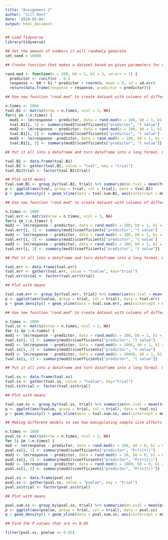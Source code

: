 ```yaml
---
title: "Assignment 2"
author: "Jill Hunt"
date: '2018-03-04'
output: html_document
---
```


```r

## Load Tidyverse
library(tidyverse) 

```

```r

## Set the amount of numbers it will randomly generate
set.seed = 10000

```

```r

## Create function that makes a dataset based on given parameters for n, b0, b1 and sd.err

rand.mod <- function(n = 200, b0 = 2, b1 = 3, sd.err = 1) {
  predictor <- runif(n) - 0.5
  response <- b0 + b1 * predictor + rnorm(n, mean = 0, sd = sd.err)
  return(data.frame(response = response, predictor = predictor))}

```

```r

## Use new function "rand.mod" to create dataset with columns of different B1 manipulations. Summary() function narrows down the results to show only the tvalue of the predictor.

n.times <- 1000
tval.B1 <- matrix(nrow = n.times, ncol = 3, NA)
for(i in 1:n.times) {
  mod1 <- lm(response ~ predictor, data = rand.mod(n = 100, b0 = 1, b1 = 0.5, sd.err = 2))
  tval.B1[i, 1] <- summary(mod1)$coefficients["predictor", "t value"]
  mod2 <- lm(response ~ predictor, data = rand.mod(n = 100, b0 = 1, b1 = 2, sd.err = 2))
  tval.B1[i, 2] <- summary(mod2)$coefficients["predictor", "t value"]
  mod3 <- lm(response ~predictor, data = rand.mod(n = 100, b0 = 1, b1 = 3, sd.err = 2))
  tval.B1[i, 3] <- summary(mod3)$coefficients["predictor", "t value"]}

```

```r

## Put it all into a dataframe and turn dataframe into a long format. Check to make sure "trial" column is factors not intergers

tval.B1 <- data.frame(tval.B1)
tval.B1 <- gather(tval.B1, value = "tval", key = "trial")
tval.B1$trial <- factor(tval.B1$trial)

```

```r

## Plot with means
tval.sum.B1 <- group_by(tval.B1, trial) %>% summarize(mn.tval = mean(tval))
p <- ggplot(aes(tval, group = trial, col = trial), data = tval.B1)
p + geom_density() + geom_vline(data = tval.sum.B1, aes(xintercept = mn.tval, col = trial))

```

```r

## Use new function "rand.mod" to create dataset with columns of different error manipulations. Summary() function narrows down the results to show only the tvalue of the predictor.

n.times <- 1000
tval.err <- matrix(nrow = n.times, ncol = 3, NA)
for(i in 1:n.times) {
mod1 <- lm(response ~ predictor, data = rand.mod(n = 100, b0 = 1, b1 = 1, sd.err = 0.5))
tval.err[i, 1] <- summary(mod1)$coefficients["predictor", "t value"]
mod2 <- lm(response ~ predictor, data = rand.mod(n = 100, b0 = 1, b1 = 1, sd.err = 1))
tval.err[i, 2] <- summary(mod2)$coefficients["predictor", "t value"]
mod3 <- lm(response ~ predictor, data = rand.mod(n = 100, b0 = 1, b1 = 1, sd.err = 2))
tval.err[i, 3] <- summary(mod3)$coefficients["predictor", "t value"]}

```

```r

## Put it all into a dataframe and turn dataframe into a long format. Check to make sure "trial" column is factors not intergers

tval.err <- data.frame(tval.err)
tval.err <- gather(tval.err, value = "tvalue", key="trial")
tval.err$trial <- factor(tval.err$trial)

```

```r

## Plot with means

tval.sum.err <- group_by(tval.err, trial) %>% summarize(mn.tval = mean(tvalue))
p <- ggplot(aes(tvalue, group = trial, col = trial), data = tval.err)
p + geom_density() + geom_vline(data = tval.sum.err, aes(xintercept = mn.tval, col = trial))

```

```r

## Use new function "rand.mod" to create dataset with columns of different sample size manipulations. 

n.times <- 1000
tval.ss <- matrix(nrow = n.times, ncol = 3, NA)
for (i in 1:n.times) {
mod1 <- lm(response ~ predictor, data = rand.mod(n = 100, b0 = 1, b1 = 1, sd.err = 1))
tval.ss[i, 1] <- summary(mod1)$coefficients["predictor", "t value"]
mod2 <- lm(response ~ predictor, data = rand.mod(n = 1000, b0 = 1, b1 = 1, sd.err = 1))
tval.ss[i, 2] <- summary(mod2)$coefficients["predictor", "t value"]
mod3 <- lm(response ~ predictor, data = rand.mod(n = 10000, b0 = 1, b1 = 1, sd.err = 1))
tval.ss[i, 3] <- summary(mod3)$coefficients["predictor", "t value"]}

```

```r

## Put it all into a dataframe and turn dataframe into a long format. Check to make sure "trial" column is factors not intergers

tval.ss <- data.frame(tval.ss)
tval.ss <- gather(tval.ss, value = "tvalue", key="trial")
tval.ss$trial <- factor(tval.ss$trial)

```

```r

## Plot with means

tval.sum.ss <- group_by(tval.ss, trial) %>% summarize(mn.tval = mean(tvalue))
p <- ggplot(aes(tvalue, group = trial, col = trial), data = tval.ss)
p + geom_density() + geom_vline(data = tval.sum.ss, aes(xintercept = mn.tval, col = trial))

```

```r

## Making different models to see how manipulating sample size affects the pvalue

n.times <- 1000
pval.ss <- matrix(nrow = n.times, ncol = 3, NA)
for (i in 1:n.times) {
mod <- lm(response ~ predictor, data = rand.mod(n = 100, b0 = 0, b1 = 0, sd.err = 3))
pval.ss[i, 1] <- summary(mod)$coefficients["predictor", "Pr(>|t|)"]
mod1 <- lm(response ~ predictor, data = rand.mod(n = 10, b0 = 0, b1 = 0, sd.err = 3))
pval.ss[i, 2] <- summary(mod1)$coefficients["predictor", "Pr(>|t|)"]
mod2 <- lm(response ~ predictor, data = rand.mod(n = 1000, b0 = 0, b1 = 0, sd.err = 3))
pval.ss[i, 3] <- summary(mod2)$coefficients["predictor", "Pr(>|t|)"]}

pval.ss <- data.frame(pval.ss)
pval.ss <- gather(pval.ss, value = "pvalue", key = "trial")
pval.ss$trial <- factor(pval.ss$trial) 

```

```r

## Plot with means

pval.sum.ss <- group_by(pval.ss, trial) %>% summarize(mn.pval = mean(pvalue))
p <- ggplot(aes(pvalue, group = trial, col = trial), data = pval.ss)
p + geom_density() + geom_vline(data = pval.sum.ss, aes(xintercept = mn.pval, col = trial))

```

```r
## Find the P values that are <= 0.05

filter(pval.ss, pvalue <= 0.05)
```

